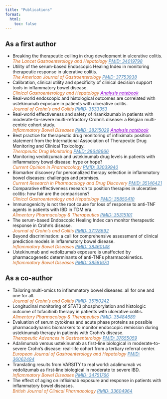 ```yaml
---
title: "Publications"
format:
  html:
    toc: false
---
```


## As a first author

-   Breaking the therapeutic ceiling in drug development in ulcerative colitis.\
    [*The Lancet Gastroenterology and Hepatology*]{style="color:Chocolate"} [*PMID: 34019798*](https://pubmed.ncbi.nlm.nih.gov/34019798/){style="color:SteelBlue"}
-   Utility of the serum-based Endoscopic Healing Index in monitoring therapeutic response in ulcerative colitis.\
    [*The American Journal of Gastroenterology*]{style="color:Chocolate"} [*PMID: 37753938*](https://pubmed.ncbi.nlm.nih.gov/37753938/){style="color:SteelBlue"}
-   Calibration, clinical utility and specificity of clinical decision support tools in inflammatory bowel disease.\
    [*Clinical Gastroenterology and Hepatology*]{style="color:Chocolate"} [*Analysis notebook*](./analysis-notebooks/report-cdst-evaluation-leuven.html){style="color:DarkViolet"}
-   Real-world endoscopic and histological outcomes are correlated with ustekinumab exposure in patients with ulcerative colitis.\
    [*Journal of Crohn's and Colitis*]{style="color:Chocolate"} [*PMID: 3533353*](https://pubmed.ncbi.nlm.nih.gov/35533353/){style="color:SteelBlue"}
-   Real-world effectiveness and safety of risankizumab in patients with moderate-to-severe multi-refractory Crohn's disease: a Belgian multi-centric cohort study.\
    [*Inflammatory Bowel Diseases*]{style="color:Chocolate"} [*PMID: 38215029*](https://pubmed.ncbi.nlm.nih.gov/38215029/){style="color:SteelBlue"} [*Analysis notebook*](./analysis-notebooks/report-realworld-risankizumab-belgium.html){style="color:DarkViolet"}
-   Best practice for therapeutic drug monitoring of infliximab: position statement from the International Association of Therapeutic Drug Monitoring and Clinical Toxicology.\
    [*Therapeutic Drug Monitoring*]{style="color:Chocolate"} [*PMID: 38648666*](https://pubmed.ncbi.nlm.nih.gov/38648666/){style="color:SteelBlue"}
-   Monitoring vedolizumab and ustekinumab drug levels in patients with inflammatory bowel disease: hype or hope?\
    [*Current Opinion in Pharmacology*]{style="color:Chocolate"} [*PMID: 33039940*](https://pubmed.ncbi.nlm.nih.gov/33039940/){style="color:SteelBlue"}
-   Biomarker discovery for personalized therapy selection in inflammatory bowel diseases: challenges and promises.\
    [*Current Research in Pharmacology and Drug Discovery*]{style="color:Chocolate"} [*PMID: 35146421*](https://pubmed.ncbi.nlm.nih.gov/35146421/){style="color:SteelBlue"}
-   Comparative effectiveness research to position therapies in ulcerative colitis: how fair are the comparisons?\
    [*Clinical Gastroenterology and Hepatology*]{style="color:Chocolate"} [*PMID: 35850410*](https://pubmed.ncbi.nlm.nih.gov/35850410/){style="color:SteelBlue"}
-   Immunogenicity is not the root cause for loss of response to anti-TNF agents in patients with IBD in TDM era.\
    [*Alimentary Pharmacology & Therapeutics*]{style="color:Chocolate"} [*PMID: 35315101*](https://pubmed.ncbi.nlm.nih.gov/35315101/){style="color:SteelBlue"}
-   The serum-based Endoscopic Healing Index can monitor therapeutic response in Crohn's disease.\
    [*Journal of Crohn's and Colitis*]{style="color:Chocolate"} [*PMID: 37178692*](https://pubmed.ncbi.nlm.nih.gov/37178692/){style="color:SteelBlue"}
-   Beyond discrimination: a call for comprehensive assessment of clinical prediction models in inflammatory bowel disease.\
    [*Inflammatory Bowel Diseases*]{style="color:Chocolate"} [*PMID: 38460148*](https://pubmed.ncbi.nlm.nih.gov/38460148/){style="color:SteelBlue"}
-   Ustekinumab and vedolizumab exposure is unaffected by pharmacogenetic determinants of anti-TNFs pharmacokinetics.\
    [*Inflammatory Bowel Diseases*]{style="color:Chocolate"} [*PMID: 38581670*](https://pubmed.ncbi.nlm.nih.gov/38581670/){style="color:SteelBlue"}

## As a co-author

-   Tailoring multi-omics to inflammatory bowel diseases: all for one and one for all.\
    [*Journal of Crohn's and Colitis*]{style="color:Chocolate"} [*PMID: 35150242*](https://pubmed.ncbi.nlm.nih.gov/35150242/){style="color:SteelBlue"}
-   Longitudinal monitoring of STAT3 phosphorylation and histologic outcome of tofacitinib therapy in patients with ulcerative colitis.\
    [*Alimentary Pharmacology & Therapeutics*]{style="color:Chocolate"} [*PMID: 35484689*](https://pubmed.ncbi.nlm.nih.gov/35484689/){style="color:SteelBlue"}
-   Evaluation of serum cytokines and acute phase proteins as possible pharmacodynamic biomarkers to monitor endoscopic remission during ustekinumab therapy in patients with Crohn's disease.\
    [*Therapeutic Advances in Gastroenterology*]{style="color:Chocolate"} [*PMID: 37655059*](https://pubmed.ncbi.nlm.nih.gov/37655059/){style="color:SteelBlue"}
-   Adalimumab versus ustekinumab as first-line biological in moderate-to-severe Crohn's disease: real-life cohort from a tertiary referral center.\
    [*European Journal of Gastroenterology and Hepatology*]{style="color:Chocolate"} [*PMID: 36062494*](https://pubmed.ncbi.nlm.nih.gov/36062494/){style="color:SteelBlue"}
-   Translating results from VARSITY to real world: adalimumab vs vedolizumab as first-line biological in moderate to severe IBD.\
    [*Inflammatory Bowel Diseases*]{style="color:Chocolate"} [*PMID: 34751766*](https://pubmed.ncbi.nlm.nih.gov/34751766/){style="color:SteelBlue"}
-   The effect of aging on infliximab exposure and response in patients with inflammatory bowel diseases.\
    [*British Journal of Clinical Pharmacology*]{style="color:Chocolate"} [*PMID: 33604964*](https://pubmed.ncbi.nlm.nih.gov/33604964/){style="color:SteelBlue"}
